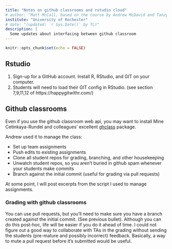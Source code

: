 ```yaml
---
title: "Notes on github classrooms and rstudio cloud"
# author: "Matt McCall, based on the course by Andrew McDavid and Tanzy Love"
institute: "University of Rochester"
# date: "(updated: `r Sys.Date()` by TL)"
description: |
  Some updates about interfacing between github classroom
---
```


```r
knitr::opts_chunk$set(echo = FALSE)
```


## Rstudio 

1. Sign-up for a GitHub account. Install R, RStudio, and GIT on your computer.
2. Students will need to load their GIT config in RStudio. (see section 7,9,11,12 of https://happygitwithr.com/)
<!-- 3. Students need to delete their cloned directories manually between RStudio sessions. -->

<!-- ## Rstudio cloud -->

<!-- 1. Sign-up for a rstudio cloud account and a github account. -->
<!-- 2.  Students will need to link their rstudio cloud account to github and enable private repos.  RSC is good about prompting for when attempting to create a project from a private repo. -->
<!-- 3.  Less obviously, you will need to enable 3rd-party API access from the GH classroom organization.  Note that I don't entirely understand the security implications, rstudio probably should find a way to invite access via the github API rather than requiring carte blanche access. -->
<!-- 4.  Students don't have a class workspace on RSC this year, their default (free) workspaces will eventually run out of compute... -->
<!-- 5.  It's amazing how much compute your class will burn.  The calculated usage seemed to be about 2x what students self-reported that their homework took.  I only had 9 students, and don't know if it would be tenable to use RSC in a larger classroom. -->
<!-- (This is part of why we're not using it this year.) -->

## Github classrooms
 
Even if you use the github classroom web api, you may want to install Mine Cetinkaya-Rundel and colleagues' excellent [ghclass](https://rundel.github.io/ghclass/articles/articles/ghclass.html) package.  

Andrew used it to manage the class:

*  Set up team assignments
*  Push edits to existing assignments
*  Clone all student repos for grading, branching, and other housekeeping
*  Unwatch student repos, so you aren't buried in github spam whenever your students make commits
*  Branch against the initial commit (useful for grading via pull requests)

At some point, I will post excerpts from the script I used to manage assignments.

### Grading with github classrooms

You can use pull requests, but you'll need to make sure you have a branch created against the initial commit.
(See previous bullet).  Although you can do this post-hoc, life will be easier if you do it ahead of time.
I could not figure out a good way to collaborate with TAs in the grading without sending the students (pre-mature and possibly incorrect) feedback.  Basically, a way to mute a pull request before it's submitted would be useful.
